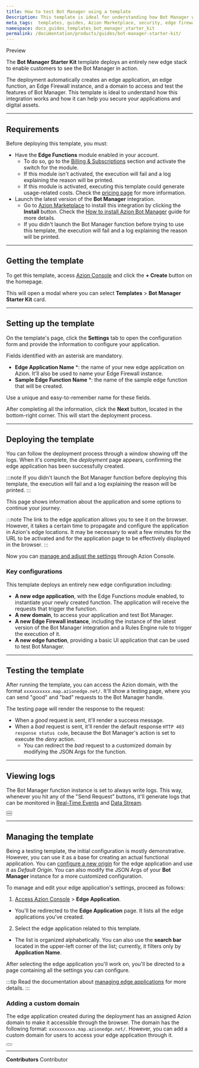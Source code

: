 ```yaml
---
title: How to test Bot Manager using a template
Description: This template is ideal for understanding how Bot Manager works and how it can help you secure your applications.
meta_tags:  templates, guides, Azion Marketplace, security, edge firewall
namespace: docs_guides_templates_bot_manager_starter_kit
permalink: /documentation/products/guides/bot-manager-starter-kit/
---
```



<Badge variant="accent">
Preview
</Badge>

The **Bot Manager Starter Kit** template deploys an entirely new edge stack to enable customers to see the Bot Manager in action.

The deployment automatically creates an edge application, an edge function, an Edge Firewall instance, and a domain to access and test the features of Bot Manager. This template is ideal to understand how this integration works and how it can help you secure your applications and digital assets.

---

## Requirements

Before deploying this template, you must:

- Have the **Edge Functions** module enabled in your account.
    - To do so, go to the [Billing & Subscriptions](https://manager.azion.com/billing-subscriptions/subscriptions?active_tab=subscriptions) section and activate the switch for the module.
    - If this module isn't activated, the execution will fail and a log explaining the reason will be printed.
    - If this module is activated, executing this template could generate usage-related costs. Check the [pricing page](/en/documentation/products/pricing/) for more information.
- Launch the latest version of the **Bot Manager** integration.
    - Go to [Azion Marketplace](https://console.azion.com/marketplace) to install this integration by clicking the **Install** button. Check the [How to install Azion Bot Manager](/en/documentation/products/guides/bot-manager/) guide for more details.
    - If you didn't launch the Bot Manager function before trying to use this template, the execution will fail and a log explaining the reason will be printed.

---

## Getting the template

To get this template, access [Azion Console](https://console.azion.com/) and click the **+ Create** button on the homepage.

This will open a modal where you can select **Templates** > **Bot Manager Starter Kit** card.

---

## Setting up the template

On the template's page, click the **Settings** tab to open the configuration form and provide the information to configure your application.

Fields identified with an asterisk are mandatory.

- **Edge Application Name** *: the name of your new edge application on Azion. It'll also be used to name your Edge Firewall instance.
- **Sample Edge Function Name** *: the name of the sample edge function that will be created.

Use a unique and easy-to-remember name for these fields.

After completing all the information, click the **Next** button, located in the bottom-right corner. This will start the deployment process.

---

## Deploying the template

You can follow the deployment process through a window showing off the logs. When it's complete, the *deployment* page appears, confirming the edge application has been successfully created.

:::note
If you didn't launch the Bot Manager function before deploying this template, the execution will fail and a log explaining the reason will be printed.
:::

This page shows information about the application and some options to continue your journey.

:::note
The link to the edge application allows you to see it on the browser. However, it takes a certain time to propagate and configure the application in Azion's edge locations. It may be necessary to wait a few minutes for the URL to be activated and for the application page to be effectively displayed in the browser.
:::

Now you can [manage and adjust the settings](#managing-the-template) through Azion Console.

### Key configurations

This template deploys an entirely new edge configuration including:

- **A new edge application**, with the Edge Functions module enabled, to instantiate your newly created function. The application will receive the requests that trigger the function.
- **A new domain**, to access your application and test Bot Manager.
- **A new Edge Firewall instance**, including the instance of the latest version of the Bot Manager integration and a Rules Engine rule to trigger the execution of it.
- **A new edge function**, providing a basic UI application that can be used to test Bot Manager.

---

## Testing the template

After running the template, you can access the Azion domain, with the format `xxxxxxxxxx.map.azionedge.net/`. It'll show a testing page, where you can send "good" and "bad" requests to the Bot Manager handle.

The testing page will render the response to the request:

- When a *good* request is sent, it'll render a success message.
- When a *bad* request is sent, it'll render the default response `HTTP 403 response status code`, because the Bot Manager's action is set to execute the *deny* action.
    - You can redirect the *bad* request to a customized domain by modifying the JSON Args for the function.

---

## Viewing logs

The Bot Manager function instance is set to always write logs. This way, whenever you hit any of the "Send Request" buttons, it'll generate logs that can be monitored in [Real-Time Events](/en/documentation/products/guides/secure/manage-bots/#use-real-time-events-to-observe-and-calibrate-rules) and [Data Stream](/en/documentation/products/observe/data-stream/).

<Button href="/en/documentation/products/observe/real-time-events/" text="go to real-time events reference" variant="secondary"> 

</Button>
<br />
<Button href="/en/documentation/products/observe/real-time-events/" text="go to Data Stream reference" variant="secondary"> 

</Button>

---

## Managing the template

Being a testing template, the initial configuration is mostly demonstrative. However, you can use it as a base for creating an actual functional application. You can [configure a new origin](/en/documentation/products/build/edge-application/origins/) for the edge application and use it as *Default Origin*. You can also modify the JSON Args of your **Bot Manager** instance for a more customized configuration.

To manage and edit your edge application's settings, proceed as follows:

1. [Access Azion Console](https://console.azion.com/) > **Edge Application**.
- You'll be redirected to the **Edge Application** page. It lists all the edge applications you've created. 
2. Select the edge application related to this template. 
- The list is organized alphabetically. You can also use the **search bar** located in the upper-left corner of the list; currently, it filters only by **Application Name**.

After selecting the edge application you'll work on, you'll be directed to a page containing all the settings you can configure.

:::tip
Read the documentation about [managing edge applications](/en/documentation/products/build/edge-application/first-steps/) for more details.
:::

### Adding a custom domain

The edge application created during the deployment has an assigned Azion domain to make it accessible through the browser. The domain has the following format: `xxxxxxxxxx.map.azionedge.net/`. However, you can add a custom domain for users to access your edge application through it.


<Button href="/en/documentation/products/guides/configure-a-domain/" text="go to configuring a domain guide" variant="secondary"> 

</Button>

---


**Contributors** <ContributorList>Contributor</ContributorList>
